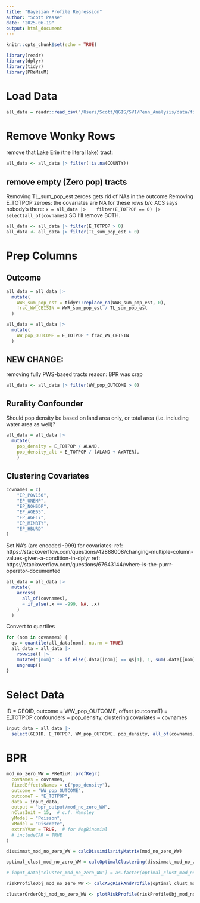 ```yaml
---
title: "Bayesian Profile Regression"
author: "Scott Pease"
date: "2025-06-19"
output: html_document
---
```


```r
knitr::opts_chunk$set(echo = TRUE)
```

```r
library(readr)
library(dplyr)
library(tidyr)
library(PReMiuM)
```

# Load Data
```r
all_data = readr::read_csv("/Users/Scott/QGIS/SVI/Penn_Analysis/data/final_output.csv")
```

# Remove Wonky Rows
remove that Lake Erie (the literal lake) tract:
```r
all_data <- all_data |> filter(!is.na(COUNTY))
```

## remove empty (Zero pop) tracts
Removing TL_sum_pop_est zeroes gets rid of NAs in the outcome
Removing E_TOTPOP zeroes: the covariates are NA for these rows
b/c ACS says nobody's there:
`x = all_data |> 
  filter(E_TOTPOP == 0) |> 
  select(all_of(covnames)
`
SO I'll remove BOTH.
```r
all_data <- all_data |> filter(E_TOTPOP > 0)
all_data <- all_data |> filter(TL_sum_pop_est > 0)
```


# Prep Columns
## Outcome
```r
all_data = all_data |> 
  mutate(
    WWR_sum_pop_est = tidyr::replace_na(WWR_sum_pop_est, 0),
    frac_WW_CEISIN = WWR_sum_pop_est / TL_sum_pop_est
  )
```

```r
all_data = all_data |> 
  mutate(
    WW_pop_OUTCOME = E_TOTPOP * frac_WW_CEISIN
  )
```

## NEW CHANGE:
removing fully PWS-based tracts
reason: BPR was crap
```r
all_data <- all_data |> filter(WW_pop_OUTCOME > 0)
```


## Rurality Confounder
Should pop density be based on land area only, or total area (i.e. including water area as well)?
```r
all_data = all_data |> 
  mutate(
    pop_density = E_TOTPOP / ALAND,
    pop_density_alt = E_TOTPOP / (ALAND + AWATER),
    )
```

## Clustering Covariates
```r
covnames = c(
    "EP_POV150", 
    "EP_UNEMP",
    "EP_NOHSDP",
    "EP_AGE65",
    "EP_AGE17",
    "EP_MINRTY",
    "EP_HBURD"
)
```

Set NA's (are encoded -999) for covariates:
ref: https://stackoverflow.com/questions/42888008/changing-multiple-column-values-given-a-condition-in-dplyr
ref: https://stackoverflow.com/questions/67643144/where-is-the-purrr-operator-documented
```r
all_data = all_data |> 
  mutate(
    across(
      all_of(covnames),
      ~ if_else(.x == -999, NA, .x)
    )
  )
```

Convert to quartiles
```r
for (nom in covnames) {
  qs = quantile(all_data[nom], na.rm = TRUE)
  all_data = all_data |>
    rowwise() |> 
    mutate("{nom}" := if_else(.data[[nom]] == qs[1], 1, sum(.data[[nom]] > qs))) |> 
    ungroup()
}
```

# Select Data
ID = GEOID,
outcome = WW_pop_OUTCOME,
offset (outcomeT) = E_TOTPOP
confounders = pop_density,
clustering covariates = covnames
```r
input_data = all_data |> 
  select(GEOID, E_TOTPOP, WW_pop_OUTCOME, pop_density, all_of(covnames))
```


# BPR
```r
mod_no_zero_WW = PReMiuM::profRegr(
  covNames = covnames,
  fixedEffectsNames = c("pop_density"),
  outcome = "WW_pop_OUTCOME",
  outcomeT = "E_TOTPOP",
  data = input_data,
  output = "bpr_output/mod_no_zero_WW",
  nClusInit = 15,  # c.f. Wamsley
  yModel = "Poisson",
  xModel = "Discrete",
  extraYVar = TRUE,  # for NegBinomial
  # includeCAR = TRUE
)
```

```r
dissimmat_mod_no_zero_WW = calcDissimilarityMatrix(mod_no_zero_WW)
```

```r
optimal_clust_mod_no_zero_WW = calcOptimalClustering(dissimmat_mod_no_zero_WW)
```

```r
# input_data["cluster_mod_no_zero_WW"] = as.factor(optimal_clust_mod_no_zero_WW[["clustering"]])
```

```r
riskProfileObj_mod_no_zero_WW <- calcAvgRiskAndProfile(optimal_clust_mod_no_zero_WW)
```

```r
clusterOrderObj_mod_no_zero_WW <- plotRiskProfile(riskProfileObj_mod_no_zero_WW, "risk_profile_mod_no_zero_WW.png")
```

